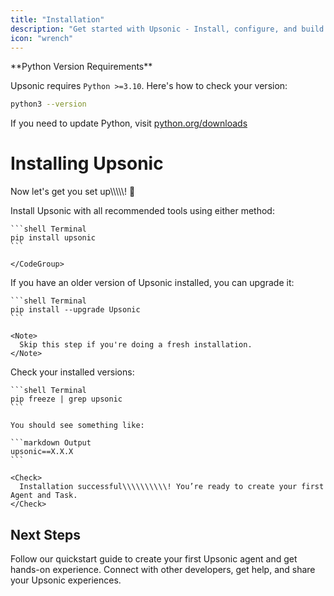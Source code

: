 ```yaml
---
title: "Installation"
description: "Get started with Upsonic - Install, configure, and build your first AI Agent"
icon: "wrench"
---
```


<Note>
  **Python Version Requirements**

  Upsonic requires `Python >=3.10`. Here's how to check your version:

  ```bash
  python3 --version
  ```

  If you need to update Python, visit [python.org/downloads](https://python.org/downloads)
</Note>

# Installing Upsonic

Now let's get you set up\\\\\\\\\\! 🚀

<Steps>
  <Step title="Install Upsonic">
    Install Upsonic with all recommended tools using either method:

    ```shell Terminal
    pip install upsonic
    ```

    </CodeGroup>
  </Step>
  <Step title="Upgrade Upsonic (Existing Installations Only)">
    If you have an older version of Upsonic installed, you can upgrade it:

    ```shell Terminal
    pip install --upgrade Upsonic
    ```

    <Note>
      Skip this step if you're doing a fresh installation.
    </Note>
  </Step>
  <Step title="Verify Installation">
    Check your installed versions:

    ```shell Terminal
    pip freeze | grep upsonic
    ```

    You should see something like:

    ```markdown Output
    upsonic==X.X.X
    ```

    <Check>
      Installation successful\\\\\\\\\\! You’re ready to create your first Agent and Task.
    </Check>
  </Step>
</Steps>

## Next Steps

<CardGroup cols="2">
  <Card title="Build Your First Agent" icon="code" href="/quickstart">
    Follow our quickstart guide to create your first Upsonic agent and get hands-on experience.
  </Card>
  <Card title="Join the Community" icon="comments" href="https://discord.gg/dNKGm4dfnR">
    Connect with other developers, get help, and share your Upsonic experiences.
  </Card>
</CardGroup>